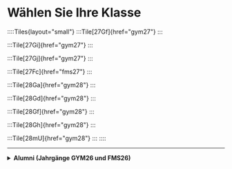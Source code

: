 # Wählen Sie Ihre Klasse

::::Tiles{layout="small"}
:::Tile[27Gf]{href="gym27"}
:::

:::Tile[27Gi]{href="gym27"}
:::

:::Tile[27Gj]{href="gym27"}
:::

:::Tile[27Fc]{href="fms27"}
:::

:::Tile[28Ga]{href="gym28"}
:::

:::Tile[28Gd]{href="gym28"}
:::

:::Tile[28Gf]{href="gym28"}
:::

:::Tile[28Gh]{href="gym28"}
:::

:::Tile[28mU]{href="gym28"}
:::
::::

---

<details>
  <summary><b>Alumni (Jahrgänge GYM26 und FMS26)</b></summary>
  ::::Tiles{layout="small"}
  :::Tile[26b]{href="gym2"}
  :::

  :::Tile[26d]{href="gym2"}
  :::

  :::Tile[26f]{href="gym2"}
  :::

  :::Tile[26Fb]{href="fms1"}
  :::
  ::::
</details>
